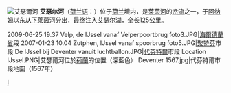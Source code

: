 {{NoteTA
|G1=荷兰地名
}}
[[File:Doesburg,_de_IJssel_vanaf_de_brug_IMG_3490_2020-03-22_16.06.jpg|艾瑟爾河]]
'''艾瑟尔河'''（[[荷兰语|荷兰语]]：{{lang|nl|IJssel}}）位于[[荷兰|荷兰]]境内，是[[莱茵河|莱茵河]]的[[岔流|岔流]]之一，于[[阿纳姆|阿纳姆]]以东从[[低莱茵|下莱茵河]]分出，最终注入[[艾瑟尔湖|艾瑟尔湖]]，全长125公里。
<gallery>
2009-06-25 19.37 Velp, de IJssel vanaf Velperpoortbrug foto3.JPG|[[海爾德蘭省|海爾德蘭省]]段
2007-01-23 10.04 Zutphen, IJssel vanaf spoorbrug foto5.JPG|[[聚特芬|聚特芬]]市段
De IJssel bij Deventer vanuit luchtballon.JPG|[[代芬特爾|代芬特爾]]市段
Location IJssel.PNG|艾瑟爾河位於[[荷蘭|荷蘭]]的位置（深藍色）
Deventer 1567.jpg|代芬特爾市段地圖（1567年）
</gallery>

{{Authority control}}
{{荷兰地理小作品}}
[[Category:荷兰河流|I]]